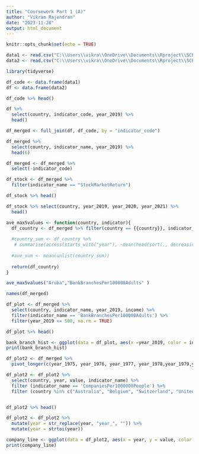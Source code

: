 ```yaml
---
title: "Coursework Part 1 (A)"
author: "Vikram Rajendran"
date: "2023-11-28"
output: html_document
---
```


```r
knitr::opts_chunk$set(echo = TRUE)
```
```r
data1 <- read.csv("C:\\Users\\vikra\\OneDrive\\Documents\\Rproject\\SCEM\\GFD_indicators.csv")
data2 <- read.csv("C:\\Users\\vikra\\OneDrive\\Documents\\Rproject\\SCEM\\global_financial_development.csv")
```
```r
library(tidyverse)
```
```r

df_code <- data.frame(data1)
df <- data.frame(data2)
```
```r
df_code %>% head()
```
```r

df %>% 
  select(country, indicator_code, year_2019) %>%
  head()
```
```r

df_merged <- full_join(df, df_code, by = "indicator_code")
```
```r
df_merged %>% 
  select(country, indicator_name, year_2019) %>%
  head(6)
```
```r
df_merged <- df_merged %>%
  select(-indicator_code)
```
```r
df_stock <- df_merged %>%
  filter(indicator_name == "StockMarketReturn")

df_stock %>% head()
```
```r
df_stock %>% select(country, year_2019, year_2020, year_2021) %>%
  head()
```

```r
ave_max5values <- function(country, indicator){ 
  df_country <- df_merged %>% filter(country == {{country}}, indicator_name == {{indicator}} )
  
  #country_sum <- df_country %>% 
   # summarise(across(starts_with("year"), ~mean(head(sort(., decreasing = TRUE), 5), na.rm = TRUE)))
  
  #ave_sum <- mean(unlist(country_sum))
  
  return(df_country)
}

ave_max5values("Aruba","BankBranchesPer100000Adults" )
```
```r
names(df_merged)
```

```r
df_plot <- df_merged %>% 
  select(country, indicator_name, year_2019, income) %>%
  filter(indicator_name == 'BankBranchesPer100000Adults') %>%
  filter(year_2019 <= 500, na.rm = TRUE)
```
```r
df_plot %>% head()
```
```r

bank_branch_hist <- ggplot(data = df_plot, aes(x =year_2019, color = income)) + geom_histogram(binwidth = 10) + ylab("count") + xlab("Bank Branches per 100000 Adults")
print(bank_branch_hist)

```
```r

df_plot2 <- df_merged %>%
  pivot_longer(c(year_1975, year_1976, year_1977, year_1978,year_1979,year_1980,year_1981,year_1982,year_1983,year_1984,year_1985,year_1986,year_1987,year_1988,year_1989,year_1990,year_1991,year_1992,year_1993,year_1994,year_1995,year_1996,year_1997,year_1998,year_1999,year_2000,year_2001,year_2002,year_2003,year_2004,year_2005,year_2006,year_2007,year_2008,year_2009,year_2010,year_2011,year_2012,year_2013,year_2014), names_to = "year", values_to="value")
```
```r
df_plot2 <- df_plot2 %>%
  select(country, year, value, indicator_name) %>%
  filter (indicator_name == 'CompaniesPer1000000People') %>%
  filter (country %in% c("Australia", "Belgium", "Switzerland", "United Kingdom"))


df_plot2 %>% head()
```

```r
df_plot2 <- df_plot2 %>% 
  mutate(year = str_replace(year, "year_", "")) %>%
  mutate(year = strtoi(year))

```
```r
company_line <- ggplot(data = df_plot2, aes(x = year, y = value, color = country)) + ylab("Companies per 1000000 People") + xlab("Year") + geom_line()
print(company_line)
```
